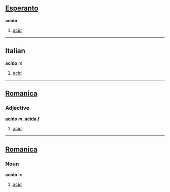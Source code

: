 ==[[Esperanto]]==
'''acido'''

#[[acid]]

----
==Italian==
'''acido''' ''m''

#[[acid]]
----

==[[Romanica]]==
===Adjective===
<b>[[acido]] ''m'', [[acida]] ''f''</b>
#[[acid]]

----

==[[Romanica]]==
===Noun===
<b>acido</b> ''m''
#[[acid]]